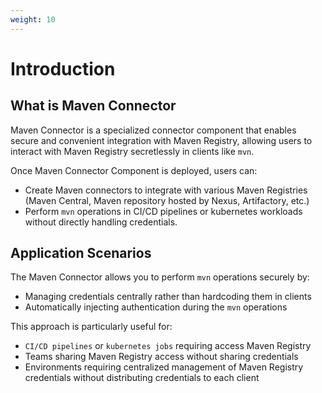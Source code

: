 ```yaml
---
weight: 10
---
```


# Introduction

## What is Maven Connector

Maven Connector is a specialized connector component that enables secure and convenient integration with Maven Registry, allowing users to interact with Maven Registry secretlessly in clients like `mvn`.

Once Maven Connector Component is deployed, users can:

- Create Maven connectors to integrate with various Maven Registries (Maven Central, Maven repository hosted by Nexus, Artifactory, etc.)
- Perform `mvn` operations in CI/CD pipelines or kubernetes workloads without directly handling credentials.

## Application Scenarios

The Maven Connector allows you to perform `mvn` operations securely by:

- Managing credentials centrally rather than hardcoding them in clients
- Automatically injecting authentication during the `mvn` operations

This approach is particularly useful for:

- `CI/CD pipelines` or `kubernetes jobs` requiring access Maven Registry
- Teams sharing Maven Registry access without sharing credentials
- Environments requiring centralized management of Maven Registry credentials without distributing credentials to each client
